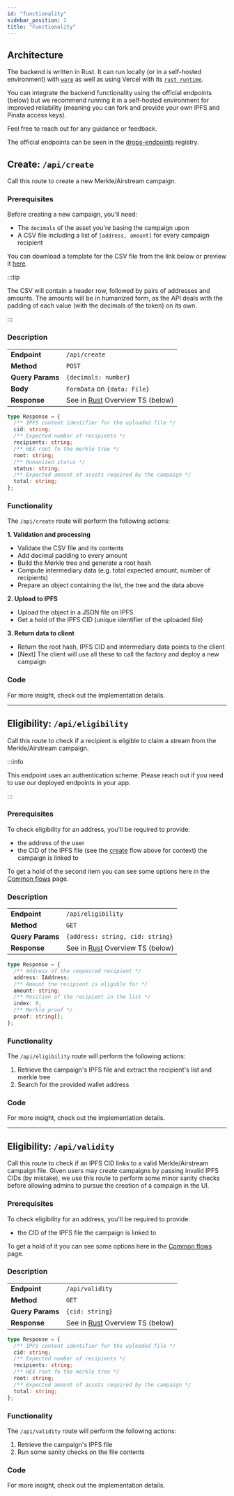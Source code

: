 ```yaml
---
id: "functionality"
sidebar_position: 2
title: "Functionality"
---
```



## Architecture

The backend is written in Rust. It can run locally (or in a self-hosted environment) with
[`warp`](https://github.com/seanmonstar/warp) as well as using Vercel with its
[`rust runtime`](https://github.com/vercel-community/rust).

You can integrate the backend functionality using the official endpoints (below) but we recommend running it in a
self-hosted environment for improved reliability (meaning you can fork and provide your own IPFS and Pinata access
keys).

Feel free to reach out for any guidance or feedback.

The official endpoints can be seen in the [drops-endpoints](/api/drops/endpoints) registry.

## Create: `/api/create`

Call this route to create a new Merkle/Airstream campaign.

### Prerequisites

Before creating a new campaign, you'll need:

- The `decimals` of the asset you're basing the campaign upon
- A CSV file including a list of `[address, amount]` for every campaign recipient

You can download a template for the CSV file from the link below or preview it
[here](https://github.com/sablier-labs/sablier-labs.github.io/blob/1933e3b5176c93b236d9a483683dad3a282cc39a/templates/airstream-template.csv).

<LinkPreview
  href="https://files.sablier.com/templates/airstream-template.csv"
  icon="github"
  subtitle="airstream-template.csv"
  title="Sablier Template for Airstreams (CSV)"
/>

:::tip

The CSV will contain a header row, followed by pairs of addresses and amounts. The amounts will be in humanized form, as
the API deals with the padding of each value (with the decimals of the token) on its own.

:::

### Description

|                  |                                                                                                                          |
| :--------------- | ------------------------------------------------------------------------------------------------------------------------ |
| **Endpoint**     | `/api/create`                                                                                                            |
| **Method**       | `POST`                                                                                                                   |
| **Query Params** | `{decimals: number}`                                                                                                     |
| **Body**         | `FormData` on `{data: File}`                                                                                             |
| **Response**     | See in [Rust](https://github.com/sablier-labs/merkle-api/blob/main/src/data_objects/response.rs#L22) Overview TS (below) |

```typescript
type Response = {
  /** IPFS content identifier for the uploaded file */
  cid: string;
  /** Expected number of recipients */
  recipients: string;
  /** HEX root fo the merkle tree */
  root: string;
  /** Humanized status */
  status: string;
  /** Expected amount of assets required by the campaign */
  total: string;
};
```

### Functionality

The `/api/create` route will perform the following actions:

**1. Validation and processing**

- Validate the CSV file and its contents
- Add decimal padding to every amount
- Build the Merkle tree and generate a root hash
- Compute intermediary data (e.g. total expected amount, number of recipients)
- Prepare an object containing the list, the tree and the data above

**2. Upload to IPFS**

- Upload the object in a JSON file on IPFS
- Get a hold of the IPFS CID (unique identifier of the uploaded file)

**3. Return data to client**

- Return the root hash, IPFS CID and intermediary data points to the client
- [Next] The client will use all these to call the factory and deploy a new campaign

### Code

For more insight, check out the implementation details.

<LinkPreview
  href="https://github.com/sablier-labs/merkle-api/blob/main/src/controller/create.rs"
  icon="github"
  subtitle="Github - sablier-labs/merkle-api"
  title="create.rs"
/>

---

## Eligibility: `/api/eligibility`

Call this route to check if a recipient is eligible to claim a stream from the Merkle/Airstream campaign.

:::info

This endpoint uses an authentication scheme. Please reach out if you need to use our deployed endpoints in your app.

:::

### Prerequisites

To check eligibility for an address, you'll be required to provide:

- the address of the user
- the CID of the IPFS file (see the [create](/api/drops/merkle-api/functionality#create-apicreate) flow above for
  context) the campaign is linked to

To get a hold of the second item you can see some options here in the
[Common flows](/api/drops/merkle-api/examples#get-a-campaigns-cid) page.

### Description

|                  |                                                                                                                          |
| :--------------- | ------------------------------------------------------------------------------------------------------------------------ |
| **Endpoint**     | `/api/eligibility`                                                                                                       |
| **Method**       | `GET`                                                                                                                    |
| **Query Params** | `{address: string, cid: string}`                                                                                         |
| **Response**     | See in [Rust](https://github.com/sablier-labs/merkle-api/blob/main/src/data_objects/response.rs#L32) Overview TS (below) |

```typescript
type Response = {
  /** Address of the requested recipient */
  address: IAddress;
  /** Amount the recipient is eligible for */
  amount: string;
  /** Position of the recipient in the list */
  index: 0;
  /** Merkle proof */
  proof: string[];
};
```

### Functionality

The `/api/eligibility` route will perform the following actions:

1. Retrieve the campaign's IPFS file and extract the recipient's list and merkle tree
2. Search for the provided wallet address

### Code

For more insight, check out the implementation details.

<LinkPreview
  href="https://github.com/sablier-labs/merkle-api/blob/main/src/controller/eligibility.rs"
  icon="github"
  subtitle="Github - sablier-labs/merkle-api"
  title="eligibility.rs"
/>

---

## Eligibility: `/api/validity`

Call this route to check if an IPFS CID links to a valid Merkle/Airstream campaign file. Given users may create
campaigns by passing invalid IPFS CIDs (by mistake), we use this route to perform some minor sanity checks before
allowing admins to pursue the creation of a campaign in the UI.

### Prerequisites

To check eligibility for an address, you'll be required to provide:

- the CID of the IPFS file the campaign is linked to

To get a hold of it you can see some options here in the
[Common flows](/api/drops/merkle-api/examples#get-a-campaigns-cid) page.

### Description

|                  |                                                                                                                          |
| :--------------- | ------------------------------------------------------------------------------------------------------------------------ |
| **Endpoint**     | `/api/validity`                                                                                                          |
| **Method**       | `GET`                                                                                                                    |
| **Query Params** | `{cid: string}`                                                                                                          |
| **Response**     | See in [Rust](https://github.com/sablier-labs/merkle-api/blob/main/src/data_objects/response.rs#L41) Overview TS (below) |

```typescript
type Response = {
  /** IPFS content identifier for the uploaded file */
  cid: string;
  /** Expected number of recipients */
  recipients: string;
  /** HEX root fo the merkle tree */
  root: string;
  /** Expected amount of assets required by the campaign */
  total: string;
};
```

### Functionality

The `/api/validity` route will perform the following actions:

1. Retrieve the campaign's IPFS file
2. Run some sanity checks on the file contents

### Code

For more insight, check out the implementation details.

<LinkPreview
  href="https://github.com/sablier-labs/merkle-api/blob/main/src/controller/validity.rs"
  icon="github"
  subtitle="Github - sablier-labs/merkle-api"
  title="validity.rs"
/>
